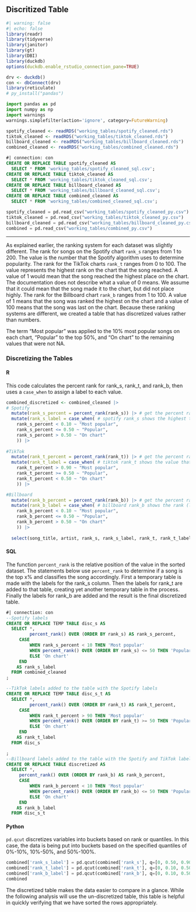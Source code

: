 ## Discritized Table {.unnumbered}


```r
#| warning: false
#| echo: false
library(readr)
library(tidyverse)
library(janitor)
library(gt)
library(DBI)
library(duckdb)
options(duckdb.enable_rstudio_connection_pane=TRUE)

drv <- duckdb()
con <- dbConnect(drv)
library(reticulate)
# py_install("pandas")
```

```python
import pandas as pd
import numpy as np
import warnings
warnings.simplefilter(action='ignore', category=FutureWarning)
```

```r
spotify_cleaned <- readRDS("working_tables/spotify_cleaned.rds")
tiktok_cleaned <- readRDS("working_tables/tiktok_cleaned.rds")
billboard_cleaned <- readRDS("working_tables/billboard_cleaned.rds")
combined_cleaned <- readRDS("working_tables/combined_cleaned.rds")
```

```sql
#| connection: con
CREATE OR REPLACE TABLE spotify_cleaned AS
  SELECT * FROM 'working_tables/spotify_cleaned_sql.csv';
CREATE OR REPLACE TABLE tiktok_cleaned AS
  SELECT * FROM 'working_tables/tiktok_cleaned_sql.csv';
CREATE OR REPLACE TABLE billboard_cleaned AS
  SELECT * FROM 'working_tables/billboard_cleaned_sql.csv';
CREATE OR REPLACE TABLE combined_cleaned AS
  SELECT * FROM 'working_tables/combined_cleaned_sql.csv';
```

```python
spotify_cleaned = pd.read_csv("working_tables/spotify_cleaned_py.csv")
tiktok_cleaned = pd.read_csv("working_tables/tiktok_cleaned_py.csv")
billboard_cleaned = pd.read_csv("working_tables/billboard_cleaned_py.csv")
combined = pd.read_csv("working_tables/combined_py.csv")
```



--------------------------------------------------------------------------------

As explained earlier, the ranking system for each dataset was slightly different. The rank for songs on the Spotify chart <code>rank_s</code> ranges from 1 to 200. The value is the number that the Spotify algorithm uses to determine popularity. The rank for the TikTok charts <code>rank_t</code> ranges from 0 to 100. The value represents the highest rank on the chart that the song reached. A value of 1 would mean that the song reached the highest place on the chart. The documentation does not describe what a value of 0 means. We assume that it could mean that the song made it to the chart, but did not place highly. The rank for the Billboard chart <code>rank_b</code> ranges from 1 to 100. A value of 1 means that the song was ranked the highest on the chart and a value of 100 means that the song was last on the chart. Because these ranking systems are different, we created a table that has discretized values rather than numbers.

The term "Most popular" was applied to the 10% most popular songs on each chart, "Popular" to the top 50%, and "On chart" to the remaining values that were not NA.

### Discretizing the Tables

::: panel-tabset

#### R

This code calculates the percent rank for rank_s, rank_t, and rank_b, then uses a <code>case_when</code> to assign a label to each value. 

```r
combined_discretized <- combined_cleaned |> 
# Spotify
  mutate(rank_s_percent = percent_rank(rank_s)) |> # get the percent rank for each observation
  mutate(rank_s_label = case_when( # spotify rank_s shows the highest the song reached on the chart (lower number = more popular)
    rank_s_percent < 0.10 ~ "Most popular",
    rank_s_percent <= 0.50 ~ "Popular",
    rank_s_percent > 0.50 ~ "On chart"
    )) |>
  
#TikTok
  mutate(rank_t_percent = percent_rank(rank_t)) |> # get the percent rank for each observation
  mutate(rank_t_label = case_when( # tiktok rank_t shows the value that the algorithm eats (higher number = more popular)
    rank_t_percent > 0.90 ~ "Most popular",
    rank_t_percent >= 0.50 ~ "Popular",
    rank_t_percent < 0.50 ~ "On chart"
    )) |>

#Billboard
  mutate(rank_b_percent = percent_rank(rank_b)) |> # get the percent rank for each observation
  mutate(rank_b_label = case_when( # billboard rank_b shows the rank (lower number = high rank)
    rank_b_percent < 0.10 ~ "Most popular",
    rank_b_percent <= 0.50 ~ "Popular",
    rank_b_percent > 0.50 ~ "On chart"
    )) |>
  
  select(song_title, artist, rank_s, rank_s_label, rank_t, rank_t_label, rank_b, rank_b_label, tempo)
```

#### SQL

The function <code>percent_rank</code> is the relative position of the value in the sorted dataset. The statements below use <code>percent_rank</code> to determine if a song is the top x% and classifies the song accordingly. First a temporary table is made with the labels for the rank_s column. Then the labels for rank_t are added to that table, creating yet another temporary table in the process. Finally the labels for rank_b are added and the result is the final discretized table. 

```sql
#| connection: con
--Spotify labels
CREATE OR REPLACE TEMP TABLE disc_s AS
  SELECT *,
         percent_rank() OVER (ORDER BY rank_s) AS rank_s_percent,
     CASE 
         WHEN rank_s_percent < 10 THEN 'Most popular'
         WHEN percent_rank() OVER (ORDER BY rank_s) <= 50 THEN 'Popular'
         ELSE 'On chart'
     END
    AS rank_s_label
  FROM combined_cleaned
;

--TikTok labels added to the table with the Spotify labels
CREATE OR REPLACE TEMP TABLE disc_s_t AS
  SELECT *,
         percent_rank() OVER (ORDER BY rank_t) AS rank_t_percent,
     CASE 
         WHEN rank_t_percent > 90 THEN 'Most popular'
         WHEN percent_rank() OVER (ORDER BY rank_t) >= 50 THEN 'Popular'
         ELSE 'On chart'
     END
    AS rank_t_label
  FROM disc_s

;
--Billboard labels added to the table with the Spotify and TikTok labels
CREATE OR REPLACE TABLE discretized AS
  SELECT *,
     percent_rank() OVER (ORDER BY rank_b) AS rank_b_percent,
     CASE 
         WHEN rank_b_percent < 10 THEN 'Most popular'
         WHEN percent_rank() OVER (ORDER BY rank_b) <= 50 THEN 'Popular'
         ELSE 'On chart'
     END
    AS rank_b_label
  FROM disc_s_t
```

#### Python

<code>pd.qcut</code> discretizes variables into buckets based on rank or quantiles. In this case, the data is being put into buckets based on the specified quantiles of 0%-10%, 10%-50%, and 50%-100%.

```python
combined['rank_s_label'] = pd.qcut(combined['rank_s'], q=[0, 0.50, 0.90, 1], labels=["On chart", "Popular", "Most popular"])
combined['rank_t_label'] = pd.qcut(combined['rank_t'], q=[0, 0.10, 0.50, 1], labels=["Most popular", "Popular", "On chart"])
combined['rank_b_label'] = pd.qcut(combined['rank_b'], q=[0, 0.10, 0.50, 1], labels=["Most popular", "Popular", "On chart"])
combined
```

:::

The discretized table makes the data easier to compare in a glance. While the following analysis will use the un-discretized table, this table is helpful in quickly verifying that we have sorted the rows appropriately.